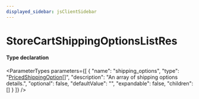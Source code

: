 ```yaml
---
displayed_sidebar: jsClientSidebar
---
```



# StoreCartShippingOptionsListRes

#### Type declaration

<ParameterTypes parameters={[
  {
    "name": "shipping_options",
    "type": "[PricedShippingOption](internal.PricedShippingOption.mdx)[]",
    "description": "An array of shipping options details.",
    "optional": false,
    "defaultValue": "",
    "expandable": false,
    "children": []
  }
]} />
